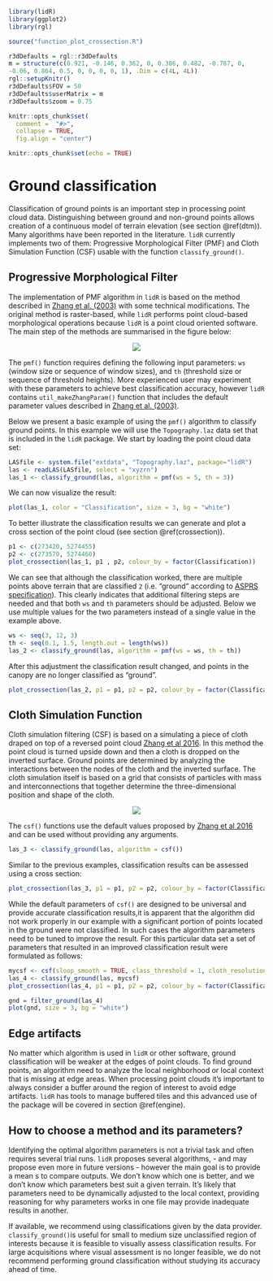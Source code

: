 ```r
library(lidR)
library(ggplot2)
library(rgl)

source("function_plot_crossection.R")

r3dDefaults = rgl::r3dDefaults
m = structure(c(0.921, -0.146, 0.362, 0, 0.386, 0.482, -0.787, 0, 
-0.06, 0.864, 0.5, 0, 0, 0, 0, 1), .Dim = c(4L, 4L))
rgl::setupKnitr()
r3dDefaults$FOV = 50
r3dDefaults$userMatrix = m
r3dDefaults$zoom = 0.75

knitr::opts_chunk$set(
  comment =  "#>", 
  collapse = TRUE,
  fig.align = "center")
```

```r
knitr::opts_chunk$set(echo = TRUE)
```

# Ground classification {#gnd}

Classification of ground points is an important step in processing point cloud data. Distinguishing between ground and non-ground points allows creation of a continuous model of terrain elevation (see section \@ref(dtm)). Many algorithms have been reported in the literature. `lidR` currently implements two of them: Progressive Morphological Filter (PMF) and Cloth Simulation Function (CSF) usable with the function `classify_ground()`.

## Progressive Morphological Filter

The implementation of PMF algorithm in `lidR` is based on the method described in [Zhang et al. (2003) ](https://ieeexplore.ieee.org/document/1202973) with some technical modifications. The original method is raster-based, while `lidR` performs point cloud-based morphological operations because `lidR` is a point cloud oriented software. The main step of the methods are summarised in the figure below:


<center>
![](images/GND/PMF.svg)
</center>

The `pmf()` function requires defining the following input parameters: `ws` (window size or sequence of window sizes), and `th` (threshold size or sequence of threshold heights). More experienced user may experiment with these parameters to achieve best classification accuracy, however `lidR` contains `util_makeZhangParam()` function that includes the default parameter values described in [Zhang et al. (2003) ](https://ieeexplore.ieee.org/document/1202973).

Below we present a basic example of using the `pmf()` algorithm to classify ground points. In this example we will use the `Topography.laz` data set that is included in the `lidR` package. We start by loading the point cloud data set:

```r
LASfile <- system.file("extdata", "Topography.laz", package="lidR")
las <- readLAS(LASfile, select = "xyzrn")
las_1 <- classify_ground(las, algorithm = pmf(ws = 5, th = 3))
```

We can now visualize the result:

```r
plot(las_1, color = "Classification", size = 3, bg = "white") 
```

To better illustrate the classification results we can generate and plot a cross section of the point cloud (see section \@ref(crossection)).

```r
p1 <- c(273420, 5274455)
p2 <- c(273570, 5274460)
plot_crossection(las_1, p1 , p2, colour_by = factor(Classification))
```

We can see that although the classification worked, there are multiple points above terrain that are classified `2` (i.e. "ground" according to [ASPRS specification](http://www.asprs.org/wp-content/uploads/2019/07/LAS_1_4_r15.pdf)). This clearly indicates that additional filtering steps are needed and that both `ws` and `th` parameters should be adjusted. Below we use multiple values for the two parameters instead of a single value in the example above.

```r
ws <- seq(3, 12, 3)
th <- seq(0.1, 1.5, length.out = length(ws))
las_2 <- classify_ground(las, algorithm = pmf(ws = ws, th = th))
```

After this adjustment the classification result changed, and points in the canopy are no longer classified as "ground".

```r
plot_crossection(las_2, p1 = p1, p2 = p2, colour_by = factor(Classification))
```

## Cloth Simulation Function

Cloth simulation filtering (CSF) is based on a simulating a piece of cloth draped on top of a reversed point cloud [Zhang et al 2016](http://www.mdpi.com/2072-4292/8/6/501/htm). In this method the point cloud is turned upside down and then a  cloth is dropped on the inverted surface. Ground points are determined by analyzing the interactions between the nodes of the cloth and the inverted surface. The cloth simulation itself is based on a grid that consists of particles with mass and interconnections that together determine the three-dimensional position and shape of the cloth.

<center>
![](images/GND/CSF.svg)
</center>

The `csf()` functions use the default values proposed by [Zhang et al 2016](http://www.mdpi.com/2072-4292/8/6/501/htm) and can be used without providing any arguments.

```r
las_3 <- classify_ground(las, algorithm = csf())
```

Similar to the previous examples, classification results can be assessed using a cross section:

```r
plot_crossection(las_3, p1 = p1, p2 = p2, colour_by = factor(Classification))
```

While the default parameters of `csf()` are designed to be universal and provide accurate classification results,it is apparent that the algorithm did not work properly in our example with a significant portion of points located in the ground were not classified. In such cases the algorithm parameters need to be tuned to improve the result. For this particular data set a set of parameters that resulted in an improved classification result were formulated as follows:

```r
mycsf <- csf(sloop_smooth = TRUE, class_threshold = 1, cloth_resolution = 1, time_step = 1)
las_4 <- classify_ground(las, mycsf)
plot_crossection(las_4, p1 = p1, p2 = p2, colour_by = factor(Classification))
```

```r
gnd = filter_ground(las_4)
plot(gnd, size = 3, bg = "white") 
```

## Edge artifacts

No matter which algorithm is used in `lidR` or other software, ground classification will be weaker at the edges of point clouds. To find ground points, an algorithm need to analyze the local neighborhood or local context that is missing at edge areas. When processing point clouds it's important to always consider a buffer around the region of interest to avoid edge artifacts. `lidR` has tools to manage buffered tiles and this advanced use of the package will be covered in section \@ref(engine).

## How to choose a method and its parameters?

Identifying the optimal algorithm parameters is not a trivial task and often requires several trial runs. `lidR` proposes several algorithms, - and may propose even more in future versions - however the main goal is to provide a mean s to compare outputs. We don't know which one is better, and we don't know which parameters best suit a given terrain. It's likely that parameters need to be dynamically adjusted to the local context, providing reasoning for why parameters works in one file may provide inadequate results in another.

If available, we recommend using classifications given by the data provider. `classify_ground()`is useful for small to medium size unclassified region of interests because it is feasible to visually assess classification results. For large acquisitions where visual assessment is no longer feasible, we do not recommend performing ground classification without studying its accuracy ahead of time.
